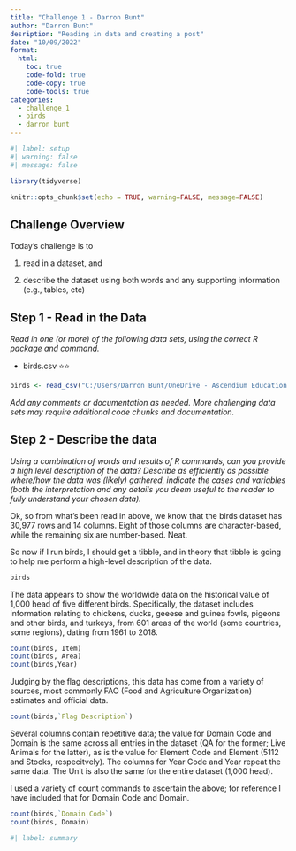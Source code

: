 ```yaml
---
title: "Challenge 1 - Darron Bunt"
author: "Darron Bunt"
desription: "Reading in data and creating a post"
date: "10/09/2022"
format:
  html:
    toc: true
    code-fold: true
    code-copy: true
    code-tools: true
categories:
  - challenge_1
  - birds
  - darron bunt
---
```


```r
#| label: setup
#| warning: false
#| message: false

library(tidyverse)

knitr::opts_chunk$set(echo = TRUE, warning=FALSE, message=FALSE)
```

## Challenge Overview

Today's challenge is to

1)  read in a dataset, and

2)  describe the dataset using both words and any supporting information (e.g., tables, etc)

## Step 1 - Read in the Data

*Read in one (or more) of the following data sets, using the correct R package and command.*

-   birds.csv ⭐⭐

```r
birds <- read_csv("C:/Users/Darron Bunt/OneDrive - Ascendium Education Group, Inc/Desktop/601_Fall_2022/posts/_data/birds.csv")
```

*Add any comments or documentation as needed. More challenging data sets may require additional code chunks and documentation.*

## Step 2 - Describe the data

*Using a combination of words and results of R commands, can you provide a high level description of the data? Describe as efficiently as possible where/how the data was (likely) gathered, indicate the cases and variables (both the interpretation and any details you deem useful to the reader to fully understand your chosen data).*

Ok, so from what's been read in above, we know that the birds dataset has 30,977 rows and 14 columns. Eight of those columns are character-based, while the remaining six are number-based. Neat.

So now if I run birds, I should get a tibble, and in theory that tibble is going to help me perform a high-level description of the data. 

```r
birds
```
The data appears to show the worldwide data on the historical value of 1,000 head of five different birds. Specifically, the dataset includes information relating to chickens, ducks, geeese and guinea fowls, pigeons and other birds, and turkeys, from 601 areas of the world (some countries, some regions), dating from 1961 to 2018.     

```r
count(birds, Item)
count(birds, Area)
count(birds,Year)
```
Judging by the flag descriptions, this data has come from a variety of sources, most commonly FAO (Food and Agriculture Organization) estimates and official data. 

```r
count(birds,`Flag Description`)
```
Several columns contain repetitive data; the value for Domain Code and Domain is the same across all entries in the dataset (QA for the former; Live Animals for the latter), as is the value for Element Code and Element (5112 and Stocks, respecitvely). The columns for Year Code and Year repeat the same data. The Unit is also the same for the entire dataset (1,000 head). 

I used a variety of count commands to ascertain the above; for reference I have included that for Domain Code and Domain.

```r
count(birds,`Domain Code`)
count(birds, Domain)
```

```r
#| label: summary

```
